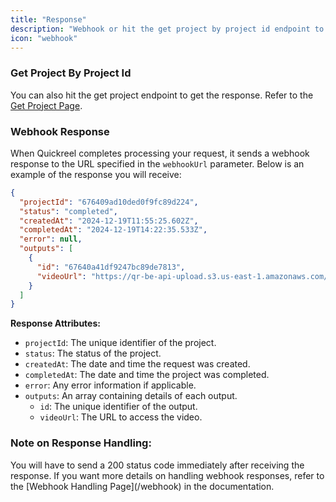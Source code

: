 ```yaml
---
title: "Response"
description: "Webhook or hit the get project by project id endpoint to get the response"
icon: "webhook"
---
```


### Get Project By Project Id

You can also hit the get project endpoint to get the response.
Refer to the [Get Project Page](/getProject).

### Webhook Response

When Quickreel completes processing your request, it sends a webhook response to the URL specified in the `webhookUrl` parameter. Below is an example of the response you will receive:

```json
{
  "projectId": "676409ad10ded0f9fc89d224",
  "status": "completed",
  "createdAt": "2024-12-19T11:55:25.602Z",
  "completedAt": "2024-12-19T14:22:35.533Z",
  "error": null,
  "outputs": [
    {
      "id": "67640a41df9247bc89de7813",
      "videoUrl": "https://qr-be-api-upload.s3.us-east-1.amazonaws.com/67618d230847a22a7550faf9/676409ad10ded0f9fc89d224/67640a41df9247bc89de7813_final_hook.mp4"
    }
  ]
}
```

**Response Attributes:**

- `projectId`: The unique identifier of the project.
- `status`: The status of the project.
- `createdAt`: The date and time the request was created.
- `completedAt`: The date and time the project was completed.
- `error`: Any error information if applicable.
- `outputs`: An array containing details of each output.
  - `id`: The unique identifier of the output.
  - `videoUrl`: The URL to access the video.

### Note on Response Handling:

<Warning>
  You will have to send a 200 status code immediately after receiving the
  response.
</Warning>

<Info>
  If you want more details on handling webhook responses, refer to the [Webhook
  Handling Page](/webhook) in the documentation.
</Info>
